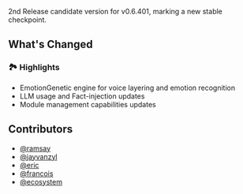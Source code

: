 2nd Release candidate version for v0.6.401, marking a new stable checkpoint.

## What's Changed

### 🏞️ Highlights

- EmotionGenetic engine for voice layering and emotion recognition
- LLM usage and Fact-injection updates
- Module management capabilities updates

## Contributors
- [@ramsay](https://github.com/ramsaylouw)
- [@jayvanzyl](https://github.com/jayvanzyl)
- [@eric](https://github.com/ericnewby)
- [@francois](https://github.com/francois)
- [@ecosystem](https://github.com/ecosystemai)
